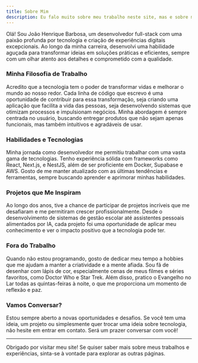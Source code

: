 ```yaml
---
title: Sobre Mim
description: Eu falo muito sobre meu trabalho neste site, mas e sobre mim? Quem sou eu? O que gosto de fazer? Quais são meus hobbies? Vamos falar sobre isso!
---
```


Olá! Sou João Henrique Barbosa, um desenvolvedor full-stack com uma paixão profunda por tecnologia e criação de experiências digitais excepcionais. Ao longo da minha carreira, desenvolvi uma habilidade aguçada para transformar ideias em soluções práticas e eficientes, sempre com um olhar atento aos detalhes e comprometido com a qualidade.

### Minha Filosofia de Trabalho

Acredito que a tecnologia tem o poder de transformar vidas e melhorar o mundo ao nosso redor. Cada linha de código que escrevo é uma oportunidade de contribuir para essa transformação, seja criando uma aplicação que facilita a vida das pessoas, seja desenvolvendo sistemas que otimizam processos e impulsionam negócios. Minha abordagem é sempre centrada no usuário, buscando entregar produtos que não sejam apenas funcionais, mas também intuitivos e agradáveis de usar.

### Habilidades e Tecnologias

Minha jornada como desenvolvedor me permitiu trabalhar com uma vasta gama de tecnologias. Tenho experiência sólida com frameworks como React, Next.js, e NestJS, além de ser proficiente em Docker, Supabase e AWS. Gosto de me manter atualizado com as últimas tendências e ferramentas, sempre buscando aprender e aprimorar minhas habilidades.

### Projetos que Me Inspiram

Ao longo dos anos, tive a chance de participar de projetos incríveis que me desafiaram e me permitiram crescer profissionalmente. Desde o desenvolvimento de sistemas de gestão escolar até assistentes pessoais alimentados por IA, cada projeto foi uma oportunidade de aplicar meu conhecimento e ver o impacto positivo que a tecnologia pode ter.

### Fora do Trabalho

Quando não estou programando, gosto de dedicar meu tempo a hobbies que me ajudam a manter a criatividade e a mente afiada. Sou fã de desenhar com lápis de cor, especialmente cenas de meus filmes e séries favoritos, como Doctor Who e Star Trek. Além disso, pratico o Evangelho no Lar todas as quintas-feiras à noite, o que me proporciona um momento de reflexão e paz.

### Vamos Conversar?

Estou sempre aberto a novas oportunidades e desafios. Se você tem uma ideia, um projeto ou simplesmente quer trocar uma ideia sobre tecnologia, não hesite em entrar em contato. Será um prazer conversar com você!

---

Obrigado por visitar meu site! Se quiser saber mais sobre meus trabalhos e experiências, sinta-se à vontade para explorar as outras páginas.